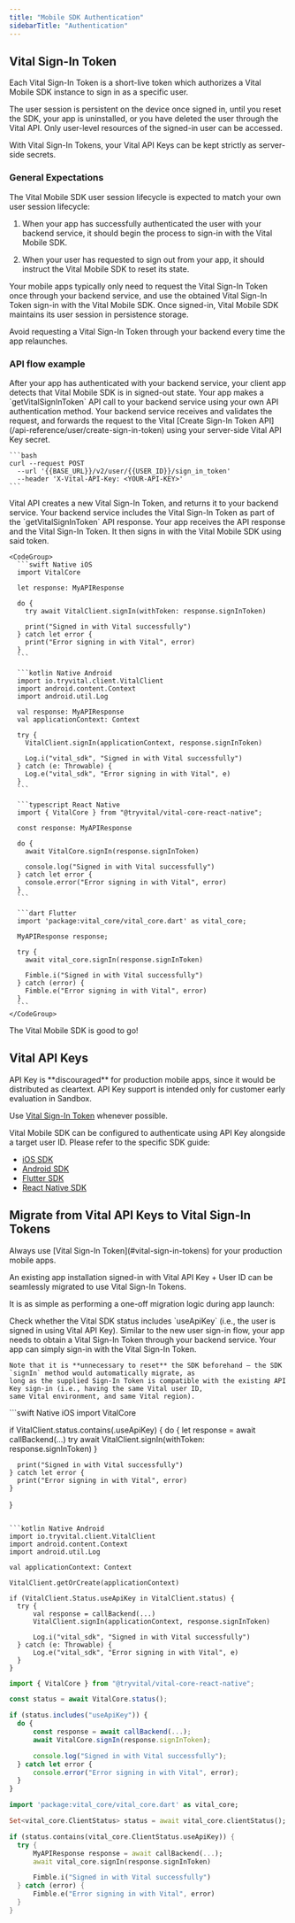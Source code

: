 ```yaml
---
title: "Mobile SDK Authentication"
sidebarTitle: "Authentication"
---
```


## Vital Sign-In Token

Each Vital Sign-In Token is a short-live token which authorizes a Vital Mobile SDK instance to sign in as a specific user.

<CardGroup cols={2}>
  <Card title="Persistence" icon="hand-wave">
    The user session is persistent on the device once signed in, until you reset the SDK, your app is uninstalled, or you have deleted the user through the Vital API.
  </Card>
  <Card title="Access Scope" icon="lock">
    Only user-level resources of the signed-in user can be accessed.
  </Card>
</CardGroup>

<Warning>With Vital Sign-In Tokens, your Vital API Keys can be kept strictly as server-side secrets.</Warning>

### General Expectations

The Vital Mobile SDK user session lifecycle is expected to match your own user session lifecycle:

1. When your app has successfully authenticated the user with your backend service, it should begin the process to sign-in with the Vital Mobile SDK.

2. When your user has requested to sign out from your app, it should instruct the Vital Mobile SDK to reset its state.

Your mobile apps typically only need to request the Vital Sign-In Token once through your backend service, and use the obtained
Vital Sign-In Token sign-in with the Vital Mobile SDK. Once signed-in, Vital Mobile SDK maintains its user session in persistence storage.


<Info>Avoid requesting a Vital Sign-In Token through your backend every time the app relaunches.</Info>

### API flow example

<Steps>
  <Step title="Your app -> Your backend">
    After your app has authenticated with your backend service, your client app detects that Vital Mobile SDK is in signed-out state.
    Your app makes a `getVitalSignInToken` API call to your backend service using your own API authentication method.
  </Step>
  <Step title="Your backend -> Vital API">
    Your backend service receives and validates the request, and forwards the request to the Vital [Create Sign-In Token API](/api-reference/user/create-sign-in-token) using your server-side Vital API Key secret.

    ```bash
    curl --request POST
      --url '{{BASE_URL}}/v2/user/{{USER_ID}}/sign_in_token'
      --header 'X-Vital-API-Key: <YOUR-API-KEY>'
    ```
  </Step>
  <Step title="Vital API -> Your backend">
    Vital API creates a new Vital Sign-In Token, and returns it to your backend service. Your backend service includes the Vital Sign-In Token as part of the `getVitalSignInToken` API response.
  </Step>
  <Step title="Your backend -> Your app">
    Your app receives the API response and the Vital Sign-In Token. It then signs in with the Vital Mobile SDK using said token.

    <CodeGroup>
      ```swift Native iOS
      import VitalCore

      let response: MyAPIResponse

      do {
        try await VitalClient.signIn(withToken: response.signInToken)

        print("Signed in with Vital successfully")
      } catch let error {
        print("Error signing in with Vital", error)
      }
      ```

      ```kotlin Native Android
      import io.tryvital.client.VitalClient
      import android.content.Context
      import android.util.Log

      val response: MyAPIResponse
      val applicationContext: Context

      try {
        VitalClient.signIn(applicationContext, response.signInToken)

        Log.i("vital_sdk", "Signed in with Vital successfully")
      } catch (e: Throwable) {
        Log.e("vital_sdk", "Error signing in with Vital", e)
      }
      ```

      ```typescript React Native
      import { VitalCore } from "@tryvital/vital-core-react-native";

      const response: MyAPIResponse

      do {
        await VitalCore.signIn(response.signInToken)

        console.log("Signed in with Vital successfully")
      } catch let error {
        console.error("Error signing in with Vital", error)
      }
      ```

      ```dart Flutter
      import 'package:vital_core/vital_core.dart' as vital_core;

      MyAPIResponse response;

      try {
        await vital_core.signIn(response.signInToken)

        Fimble.i("Signed in with Vital successfully")
      } catch (error) {
        Fimble.e("Error signing in with Vital", error)
      }
      ```
    </CodeGroup>

  </Step>
  <Step title="Voila!">
    The Vital Mobile SDK is good to go!
  </Step>
</Steps>


## Vital API Keys

<Warning>
API Key is **discouraged** for production mobile apps, since it would be distributed as cleartext.
API Key support is intended only for customer early evaluation in Sandbox.

Use [Vital Sign-In Token](#vital-sign-in-tokens) whenever possible.
</Warning>

Vital Mobile SDK can be configured to authenticate using API Key alongside a target user ID.
Please refer to the specific SDK guide:

* [iOS SDK](/wearables/sdks/ios#3-initial-setup)
* [Android SDK](/wearables/sdks/android#1-vitalclient)
* [Flutter SDK](/wearables/sdks/flutter#2-vital-core)
* [React Native SDK](/wearables/sdks/react_native#4-configure-your-dependencies)


## Migrate from Vital API Keys to Vital Sign-In Tokens

<Warning>
Always use [Vital Sign-In Token](#vital-sign-in-tokens) for your production mobile apps.
</Warning>

An existing app installation signed-in with Vital API Key + User ID can be seamlessly migrated to
use Vital Sign-In Tokens.

It is as simple as performing a one-off migration logic during app launch:

<Steps>
  <Step title="Condition to migrate">
    Check whether the Vital SDK status includes `useApiKey` (i.e., the user is signed in using Vital API Key).
  </Step>
  <Step title="Obtain a Vital Sign-In Token">
    Similar to the new user sign-in flow, your app needs to obtain a Vital Sign-In Token through your backend service.
  </Step>
  <Step title="Sign-in with the token">
    Your app can simply sign-in with the Vital Sign-In Token.
    
    Note that it is **unnecessary to reset** the SDK beforehand — the SDK `signIn` method would automatically migrate, as
    long as the supplied Sign-In Token is compatible with the existing API Key sign-in (i.e., having the same Vital user ID,
    same Vital environment, and same Vital region).
  </Step>
</Steps>


<CodeGroup>
  ```swift Native iOS
  import VitalCore

  if VitalClient.status.contains(.useApiKey) {
    do {
      let response = await callBackend(...)
      try await VitalClient.signIn(withToken: response.signInToken)
    }

      print("Signed in with Vital successfully")
    } catch let error {
      print("Error signing in with Vital", error)
    }
  }
  ```

  ```kotlin Native Android
  import io.tryvital.client.VitalClient
  import android.content.Context
  import android.util.Log

  val applicationContext: Context

  VitalClient.getOrCreate(applicationContext)

  if (VitalClient.Status.useApiKey in VitalClient.status) {
    try {
        val response = callBackend(...)
        VitalClient.signIn(applicationContext, response.signInToken)

        Log.i("vital_sdk", "Signed in with Vital successfully")
    } catch (e: Throwable) {
        Log.e("vital_sdk", "Error signing in with Vital", e)
    }
  }
  ```

  ```typescript React Native
  import { VitalCore } from "@tryvital/vital-core-react-native";

  const status = await VitalCore.status();

  if (status.includes("useApiKey")) {
    do {
        const response = await callBackend(...);
        await VitalCore.signIn(response.signInToken);

        console.log("Signed in with Vital successfully");
    } catch let error {
        console.error("Error signing in with Vital", error);
    }
  }
  ```

  ```dart Flutter
  import 'package:vital_core/vital_core.dart' as vital_core;

  Set<vital_core.ClientStatus> status = await vital_core.clientStatus();

  if (status.contains(vital_core.ClientStatus.useApiKey)) {
    try {
        MyAPIResponse response = await callBackend(...);
        await vital_core.signIn(response.signInToken)

        Fimble.i("Signed in with Vital successfully")
    } catch (error) {
        Fimble.e("Error signing in with Vital", error)
    }
  }
  ```
</CodeGroup>
		